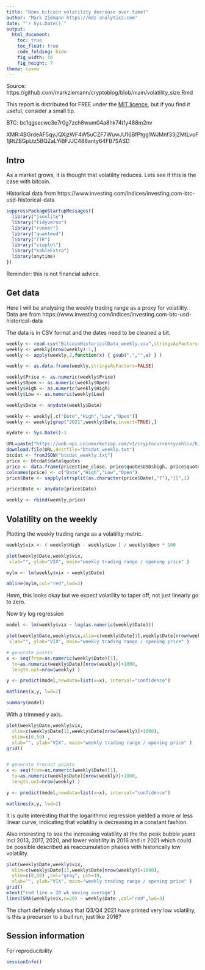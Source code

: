 ```yaml
---
title: "Does bitcoin volatility decrease over time?"
author: "Mark Ziemann https://mdz-analytics.com"
date: "`r Sys.Date()`"
output:
  html_document:
    toc: true
    toc_float: true
    code_folding: hide
    fig_width: 10
    fig_height: 7
theme: cosmo
---
```


Source: https://github.com/markziemann/cryptoblog/blob/main/volatility_size.Rmd

This report is distributed for FREE under the [MIT licence](https://github.com/markziemann/cryptoblog/blob/main/LICENSE),
but if you find it useful, consider a small tip.

BTC: bc1qgsecwc3e7r0g7zch8wum04a8hk74tfy488m2nv

XMR:4BGrdeAF5qyJQXjzWF4W5uCZF7WuwJU16BfPtgg1WJMnf33jZMtLvoF1jRtZBGpLtz5BQZaLYiBFJJC488anty64FB7SASD

## Intro

As a market grows, it is thought that volatility reduces. Lets see if this is the case with bitcoin.

Historical data from https://www.investing.com/indices/investing.com-btc-usd-historical-data

```r

suppressPackageStartupMessages({
  library("jsonlite")
  library("tidyverse")
  library("runner")
  library("quantmod")
  library("TTR")
  library("vioplot")
  library("kableExtra")
  library(anytime)
})

```

Reminder: this is not financial advice.

## Get data

Here I will be analysing the weekly trading range as a proxy for volatility.
Data are from https://www.investing.com/indices/investing.com-btc-usd-historical-data

The data is in CSV format and the dates need to be cleaned a bit.

```r

weekly <- read.csv("BitcoinHistoricalData_weekly.csv",stringsAsFactors=FALSE)
weekly <- weekly[nrow(weekly):1,]
weekly <- apply(weekly,2,function(x) { gsub(",","",x) } )

weekly <- as.data.frame(weekly,stringsAsFactors=FALSE)

weekly$Price <- as.numeric(weekly$Price)
weekly$Open <- as.numeric(weekly$Open)
weekly$High <- as.numeric(weekly$High)
weekly$Low <- as.numeric(weekly$Low)

weekly$Date <- anydate(weekly$Date)

weekly <- weekly[,c("Date","High","Low","Open")]
weekly <- weekly[grep("2021",weekly$Date,invert=TRUE),]

```

```r

mydate <- Sys.Date()-1

URL=paste("https://web-api.coinmarketcap.com/v1/cryptocurrency/ohlcv/historical?symbol=BTC&convert=USD&interval=weekly&time_start=2021-01-01&time_end=",mydate,sep="")
download.file(URL,destfile="btcdat_weekly.txt")
btcdat <- fromJSON("btcdat_weekly.txt")
price <- btcdat$data$quotes
price <- data.frame(price$time_close, price$quote$USD$high, price$quote$USD$low, price$quote$USD$open,stringsAsFactors=FALSE)
colnames(price) <- c("Date","High","Low","Open")
price$Date <- sapply(strsplit(as.character(price$Date),"T"),"[[",1)

price$Date <- anydate(price$Date)

weekly <- rbind(weekly,price)

```

## Volatility on the weekly

Plotting the weekly trading range as a volatility metric.

```r

weekly$vix <- ( weekly$High - weekly$Low ) / weekly$Open * 100

plot(weekly$Date,weekly$vix,
 xlab="", ylab="VIX", main="weekly trading range / opening price" )

mylm <- lm(weekly$vix ~ weekly$Date)

abline(mylm,col="red",lwd=2)

```

Hmm, this looks okay but we expect volatility to taper off, not just linearly go to zero.

Now try log regression


```r

model <- lm(weekly$vix ~ log(as.numeric(weekly$Date)))

plot(weekly$Date,weekly$vix,xlim=c(weekly$Date[1],weekly$Date[nrow(weekly)]+1000),
 xlab="", ylab="VIX", main="weekly trading range / opening price" )

# generate points
x <- seq(from=as.numeric(weekly$Date)[1],
  to=as.numeric(weekly$Date)[nrow(weekly)]+1000,
  length.out=nrow(weekly) )

y <- predict(model,newdata=list(x=x), interval="confidence")

matlines(x,y, lwd=2)

summary(model)

```

With a trimmed y axis.

```r

plot(weekly$Date,weekly$vix,
  xlim=c(weekly$Date[1],weekly$Date[nrow(weekly)]+1000),
  ylim=c(0,50) ,
  xlab="", ylab="VIX", main="weekly trading range / opening price" )
grid()


# generate frecast points
x <- seq(from=as.numeric(weekly$Date)[1],
  to=as.numeric(weekly$Date)[nrow(weekly)]+1000,
  length.out=nrow(weekly) )

y <- predict(model,newdata=list(x=x), interval="confidence")

matlines(x,y, lwd=2)

```

It is quite interesting that the logarithmic regression yielded a more or less linear curve,
indicating that volatility is decreasing in a constant fashion.

Also interesting to see the increasing volatility at the the peak bubble years incl 2013, 2017, 2020, and lower volatility in 2016 and in 2021 
which could be possible described as reaccumulation phases with historically low volatility.

```r

plot(weekly$Date,weekly$vix,
  xlim=c(weekly$Date[1],weekly$Date[nrow(weekly)]+1000),
  ylim=c(0,50) ,col="gray", pch=19,
  xlab="", ylab="VIX", main="weekly trading range / opening price" )
grid()
mtext("red line = 20 wk moving average")
lines(SMA(weekly$vix,n=20) ~ weekly$Date ,col="red",lwd=3)

```

The chart definitely shows that Q3/Q4 2021 have printed very low volatility, is this a precursor to a bull run, just like 2016?

## Session information

For reproducibility

```r

sessionInfo()

```
